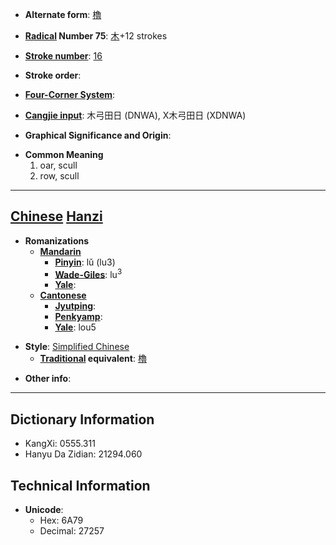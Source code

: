 * '''Alternate form''': [[櫓]]

* '''[[Wiktionary:Chinese radical index| Radical]] Number 75''': [[Wiktionary:Chinese radical index 木|木]]+12 strokes

* '''[[Wiktionary:Chinese total strokes index|Stroke number]]''': [[Wiktionary:Chinese total strokes index 16|16]]

* '''Stroke order''': 

* '''[[Wiktionary:Chinese four corner index|Four-Corner System]]''': 

* '''[[Wiktionary:Chinese Cangjie index|Cangjie input]]''': 木弓田日 (DNWA), X木弓田日 (XDNWA)

* '''Graphical Significance and Origin''': 

* '''Common Meaning'''
*#oar, scull
*# row, scull


----

== [[Chinese]] [[Hanzi]] ==

* '''Romanizations'''
** '''[[Mandarin]]'''
*** '''[[Pinyin]]''': lǔ (lu3)
*** '''[[Wade-Giles]]''': lu<sup>3</sup>
*** '''[[Yale]]''': 
** '''[[Cantonese]]'''
*** '''[[Jyutping]]''':
*** '''[[Penkyamp]]''': 
*** '''[[Yale]]''': lou5

* '''Style''': [[Simplified Chinese]] 
** '''[[Traditional Chinese|Traditional]] equivalent''': [[櫓]]

* '''Other info''': 

----

== Dictionary Information ==

* KangXi: 0555.311
* Hanyu Da Zidian: 21294.060

== Technical Information ==

* '''Unicode''':
** Hex: 6A79
** Decimal: 27257